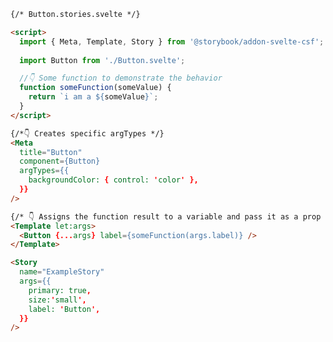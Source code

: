 ```html
{/* Button.stories.svelte */}

<script>
  import { Meta, Template, Story } from '@storybook/addon-svelte-csf';
  
  import Button from './Button.svelte';

  //👇 Some function to demonstrate the behavior
  function someFunction(someValue) {
    return `i am a ${someValue}`;
  }
</script>

{/*👇 Creates specific argTypes */}
<Meta
  title="Button"
  component={Button}  
  argTypes={{
    backgroundColor: { control: 'color' },
  }}
/>

{/* 👇 Assigns the function result to a variable and pass it as a prop into the component */}
<Template let:args>
  <Button {...args} label={someFunction(args.label)} />
</Template>

<Story
  name="ExampleStory"
  args={{
    primary: true,
    size:'small',
    label: 'Button',
  }}
/>
```